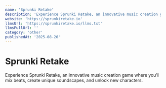 ```yaml
---
name: 'Sprunki Retake'
description: 'Experience Sprunki Retake, an innovative music creation game where you&apos;ll mix beats, create unique soundscapes, and unlock new characters.'
website: 'https://sprunkiretake.io'
llmsUrl: 'https://sprunkiretake.io/llms.txt'
llmsFullUrl: ''
category: 'other'
publishedAt: '2025-08-26'
---
```


# Sprunki Retake

Experience Sprunki Retake, an innovative music creation game where you&apos;ll mix beats, create unique soundscapes, and unlock new characters.
